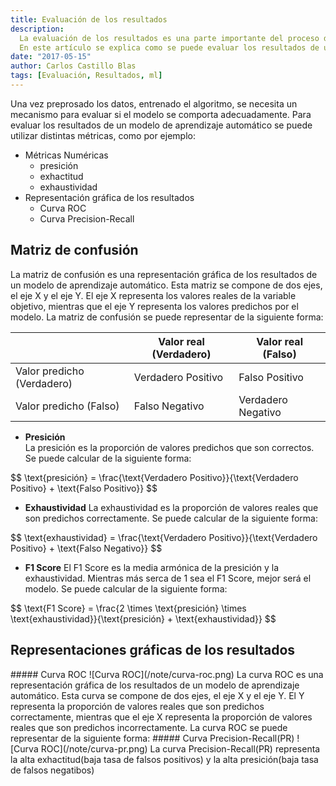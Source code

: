 ```yaml
---
title: Evaluación de los resultados
description:
  La evaluación de los resultados es una parte importante del proceso de aprendizaje automático.
  En este artículo se explica como se puede evaluar los resultados de un modelo de aprendizaje automático.
date: "2017-05-15"
author: Carlos Castillo Blas
tags: [Evaluación, Resultados, ml]
---
```


Una vez preprosado los datos, entrenado el algoritmo, se necesita un mecanismo para evaluar si el modelo se comporta adecuadamente. Para evaluar los resultados de un modelo de aprendizaje automático se puede utilizar distintas métricas, como por ejemplo:

- Métricas Numéricas
  - presición
  - exhactitud
  - exhaustividad
- Representación gráfica de los resultados
  - Curva ROC
  - Curva Precision-Recall

## Matriz de confusión

La matriz de confusión es una representación gráfica de los resultados de un modelo de aprendizaje automático. Esta matriz se compone de dos ejes, el eje X y el eje Y. El eje X representa los valores reales de la variable objetivo, mientras que el eje Y representa los valores predichos por el modelo. La matriz de confusión se puede representar de la siguiente forma:

|                            | Valor real (Verdadero) | Valor real (Falso) |
| -------------------------- | ---------------------- | ------------------ |
| Valor predicho (Verdadero) | Verdadero Positivo     | Falso Positivo     |
| Valor predicho (Falso)     | Falso Negativo         | Verdadero Negativo |

- **Presición**  
   La presición es la proporción de valores predichos que son correctos. Se puede calcular de la siguiente forma:

<FormCard>
  $$
    \text{presición} = \frac{\text{Verdadero Positivo}}{\text{Verdadero Positivo} + \text{Falso Positivo}}
  $$
</FormCard>

- **Exhaustividad**
  La exhaustividad es la proporción de valores reales que son predichos correctamente. Se puede calcular de la siguiente forma:

<FormCard>
  $$
    \text{exhaustividad} = \frac{\text{Verdadero Positivo}}{\text{Verdadero Positivo} + \text{Falso Negativo}}
  $$
</FormCard>

- **F1 Score**
  El F1 Score es la media armónica de la presición y la exhaustividad. Mientras más serca de 1 sea el F1 Score, mejor será el modelo.
  Se puede calcular de la siguiente forma:

<FormCard> 
  $$
    \text{F1 Score} = \frac{2 \times \text{presición} \times \text{exhaustividad}}{\text{presición} + \text{exhaustividad}}
  $$
</FormCard>

## Representaciones gráficas de los resultados

<Grid container spacing={1}>
  <Grid sx={12} md={6}>
    ##### Curva ROC
    ![Curva ROC](/note/curva-roc.png)
    La curva ROC es una representación gráfica de los resultados de un modelo de aprendizaje automático. Esta curva se compone de dos ejes, el eje X y el eje Y. El Y representa la proporción de valores reales que son predichos correctamente, mientras que el eje X representa la proporción de valores reales que son predichos incorrectamente. La curva ROC se puede representar de la siguiente forma:

  </Grid>

  <Grid sx={12} md={6}>
    ##### Curva Precision-Recall(PR)
    ![Curva ROC](/note/curva-pr.png)
    La curva Precision-Recall(PR) representa la alta exhactitud(baja tasa de falsos positivos) y la alta presición(baja tasa de falsos negatibos)
  </Grid>
</Grid>
